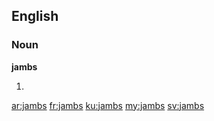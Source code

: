 ==English==

===Noun===
'''jambs'''

#{{plural of|jamb}}

[[ar:jambs]]
[[fr:jambs]]
[[ku:jambs]]
[[my:jambs]]
[[sv:jambs]]